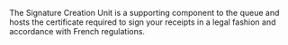 The Signature Creation Unit is a supporting component to the queue and hosts the certificate required to sign your receipts in a legal fashion and accordance with French regulations.